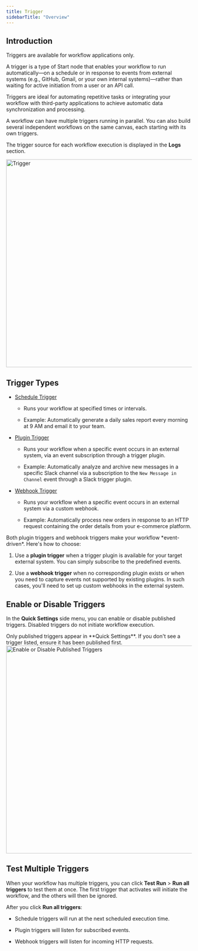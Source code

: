 ```yaml
---
title: Trigger
sidebarTitle: "Overview"
---
```


## Introduction

<Info>
  Triggers are available for workflow applications only.
</Info>

A trigger is a type of Start node that enables your workflow to run automatically—on a schedule or in response to events from external systems (e.g., GitHub, Gmail, or your own internal systems)—rather than waiting for active initiation from a user or an API call.

Triggers are ideal for automating repetitive tasks or integrating your workflow with third-party applications to achieve automatic data synchronization and processing.

A workflow can have multiple triggers running in parallel. You can also build several independent workflows on the same canvas, each starting with its own triggers. 

The trigger source for each workflow execution is displayed in the **Logs** section.

<img src="/images/trigger.png" alt="Trigger" width="563" />

## Trigger Types

- [Schedule Trigger](/en/guides/workflow/node/schedule-trigger)

  - Runs your workflow at specified times or intervals.

  - Example: Automatically generate a daily sales report every morning at 9 AM and email it to your team.

- [Plugin Trigger](/en/guides/workflow/node/plugin-trigger)

  - Runs your workflow when a specific event occurs in an external system, via an event subscription through a trigger plugin.

  - Example: Automatically analyze and archive new messages in a specific Slack channel via a subscription to the `New Message in Channel` event through a Slack trigger plugin.

- [Webhook Trigger](/en/guides/workflow/node/webhook-trigger)

  - Runs your workflow when a specific event occurs in an external system via a custom webhook.
  
  - Example: Automatically process new orders in response to an HTTP request containing the order details from your e-commerce platform.

<Tip>
  Both plugin triggers and webhook triggers make your workflow *event-driven*. Here's how to choose:

  1. Use a **plugin trigger** when a trigger plugin is available for your target external system. You can simply subscribe to the predefined events.

  2. Use a **webhook trigger** when no corresponding plugin exists or when you need to capture events not supported by existing plugins. In such cases, you'll need to set up custom webhooks in the external system.
</Tip>

## Enable or Disable Triggers

In the **Quick Settings** side menu, you can enable or disable published triggers. Disabled triggers do not initiate workflow execution.

<Info>
  Only published triggers appear in **Quick Settings**. If you don't see a trigger listed, ensure it has been published first.
</Info>

<img src="/images/enable_disable_added_trigger.png" alt="Enable or Disable Published Triggers" width="563" />

## Test Multiple Triggers

When your workflow has multiple triggers, you can click **Test Run** > **Run all triggers** to test them at once. The first trigger that activates will initiate the workflow, and the others will then be ignored.

After you click **Run all triggers**:

- Schedule triggers will run at the next scheduled execution time.

- Plugin triggers will listen for subscribed events.

- Webhook triggers will listen for incoming HTTP requests.